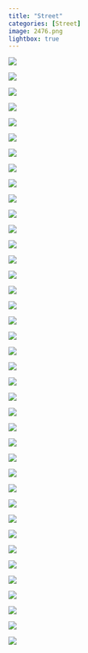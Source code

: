 ```yaml
---
title: "Street"
categories: [Street]
image: 2476.png
lightbox: true
---
```


::: {layout="[1,1]"}
![](images/IMG_2476.png){group="Street"}

![](images/IMG_3047.png){group="Street"}

![](images/IMG_2152.png){group="Street"}

![](images/IMG_3119.png){group="Street"}

![](images/IMG_3086.png){group="Street"}

![](images/IMG_2169.png){group="Street"}

![](images/IMG_2651.png){group="Street"}

![](images/IMG_2718.png){group="Street"}

![](images/IMG_2888.png){group="Street"}

![](images/IMG_2889.png){group="Street"}

![](images/DSCF1084.png){group="Street"}

![](images/IMG_3060.png){group="Street"}

![](images/IMG_3087.png){group="Street"}

![](images/IMG_3097.png){group="Street"}

![](images/IMG_3124.png){group="Street"}

![](images/IMG_3145.png){group="Street"}

![](images/IMG_3184.png){group="Street"}

![](images/IMG_2923.png){group="Street"}

![](images/IMG_2818.png){group="Street"}

![](images/IMG_2816.png){group="Street"}

![](images/IMG_2525.png){group="Street"}

![](images/IMG_2097.png){group="Street"}

![](images/IMG_0991.png){group="Street"}

![](images/IMG_0993.png){group="Street"}

![](images/IMG_0994.png){group="Street"}

![](images/IMG_2901.png){group="Street"}

![](images/IMG_2708.png){group="Street"}

![](images/IMG_2597.png){group="Street"}

![](images/DSCF1028.png){group="Street"}

![](images/DSCF1029.png){group="Street"}

![](images/IMG_2132.png){group="Street"}

![](images/IMG_1943.png){group="Street"}

![](images/IMG_1016.png){group="Street"}

![](images/IMG_1018.png){group="Street"}

![](images/IMG_1027.png){group="Street"}

![](images/IMG_2859.png){group="Street"}

![](images/IMG_3124.png){group="Street"}

![](images/IMG_2882.png){group="Street"}
:::

![](images/IMG_3136.png){group="Street"}

```{=html}
<style>
p {text-indent: 0px}
</style>
```
